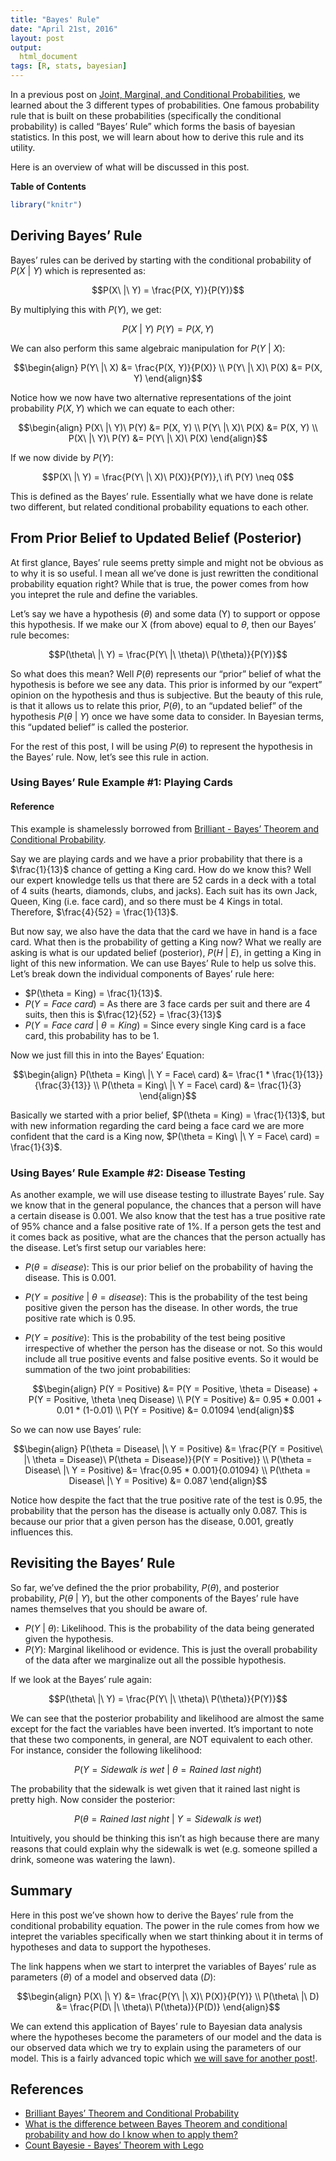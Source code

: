 ```yaml
---
title: "Bayes' Rule"
date: "April 21st, 2016"
layout: post
output:
  html_document
tags: [R, stats, bayesian]
---
```


In a previous post on [Joint, Marginal, and Conditional Probabilities]({% post_url 2016-03-20-basic-prob %}), we learned about the 3 different types of probabilities. One famous probability rule that is built on these probabilities (specifically the conditional probability) is called "Bayes' Rule" which forms the basis of bayesian statistics. In this post, we will learn about how to derive this rule and its utility.

Here is an overview of what will be discussed in this post.

**Table of Contents**

<ul data-toc="body" data-toc-headings="h2,h3"></ul>

```r
library("knitr")
```

## Deriving Bayes' Rule

Bayes' rules can be derived by starting with the conditional probability of <span class="inlinecode">$P(X\ |\ Y)$</span> which is represented as:

<div>
$$P(X\ |\ Y) = \frac{P(X, Y)}{P(Y)}$$
</div>

By multiplying this with <span class="inlinecode">$P(Y)$</span>, we get:

<div>
$$P(X\ |\ Y)\ P(Y) = P(X, Y)$$
</div>

We can also perform this same algebraic manipulation for <span class="inlinecode">$P(Y\ |\ X)$</span>:

<div>
$$\begin{align}
P(Y\ |\ X) &= \frac{P(X, Y)}{P(X)} \\
P(Y\ |\ X)\ P(X) &= P(X, Y)
\end{align}$$
</div>

Notice how we now have two alternative representations of the joint probability <span class="inlinecode">$P(X, Y)$</span> which we can equate to each other:

<div>
$$\begin{align}
P(X\ |\ Y)\ P(Y) &= P(X, Y) \\
P(Y\ |\ X)\ P(X) &= P(X, Y) \\
P(X\ |\ Y)\ P(Y) &= P(Y\ |\ X)\ P(X) 
\end{align}$$
</div>

If we now divide by <span class="inlinecode">$P(Y)$</span>:

<div>
$$P(X\ |\ Y) = \frac{P(Y\ |\ X)\ P(X)}{P(Y)},\ if\ P(Y) \neq 0$$
</div>

This is defined as the Bayes' rule. Essentially what we have done is relate two different, but related conditional probability equations to each other. 

## From Prior Belief to Updated Belief (Posterior)

At first glance, Bayes' rule seems pretty simple and might not be obvious as to why it is so useful. I mean all we've done is just rewritten the conditional probability equation right? While that is true, the power comes from how you intepret the rule and define the variables. 

Let's say we have a hypothesis (<span class="inlinecode">$\theta$</span>) and some data (Y) to support or oppose this hypothesis. If we make our X (from above) equal to <span class="inlinecode">$\theta$</span>, then our Bayes' rule becomes:

<div>
$$P(\theta\ |\ Y) = \frac{P(Y\ |\ \theta)\ P(\theta)}{P(Y)}$$
</div>

So what does this mean? Well <span class="inlinecode">$P(\theta)$</span> represents our "prior" belief of what the hypothesis is before we see any data. This prior is informed by our "expert" opinion on the hypothesis and thus is subjective. But the beauty of this rule, is that it allows us to relate this prior, <span class="inlinecode">$P(\theta)$</span>, to an "updated belief" of the hypothesis <span class="inlinecode">$P(\theta\ |\ Y)$</span> once we have some data to consider. In Bayesian terms, this "updated belief" is called the posterior.

For the rest of this post, I will be using <span class="inlinecode">$P(\theta)$</span> to represent the hypothesis in the Bayes' rule. Now, let's see this rule in action.

### Using Bayes' Rule Example #1: Playing Cards

<div class="alert alert-dismissible alert-info">
<h4>Reference</h4>
This example is shamelessly borrowed from <a href="https://brilliant.org/wiki/bayes-theorem/">Brilliant - Bayes' Theorem and Conditional Probability</a>.
</div>

Say we are playing cards and we have a prior probability that there is a <span class="inlinecode">$\frac{1}{13}$</span> chance of getting a King card. How do we know this? Well our expert knowledge tells us that there are 52 cards in a deck with a total of 4 suits (hearts, diamonds, clubs, and jacks). Each suit has its own Jack, Queen, King (i.e. face card), and so there must be 4 Kings in total. Therefore, <span class="inlinecode">$\frac{4}{52} = \frac{1}{13}$</span>. 

But now say, we also have the data that the card we have in hand is a face card. What then is the probability of getting a King now? What we really are asking is what is our updated belief (posterior), <span class="inlinecode">$P(H\ |\ E)$</span>, in getting a King in light of this new information. We can use Bayes' Rule to help us solve this. Let's break down the individual components of Bayes' rule here:

* <span class="inlinecode">$P(\theta = King) = \frac{1}{13}$</span>.
* <span class="inlinecode">$P(Y = Face\ card)$</span> = As there are 3 face cards per suit and there are 4 suits, then this is <span class="inlinecode">$\frac{12}{52} = \frac{3}{13}$</span>
* <span class="inlinecode">$P(Y = Face\ card\ |\ \theta = King)$</span> = Since every single King card is a face card, this probability has to be 1.

Now we just fill this in into the Bayes' Equation:

<div>
$$\begin{align}
P(\theta = King\ |\ Y = Face\ card) &= \frac{1 * \frac{1}{13}}{\frac{3}{13}} \\
P(\theta = King\ |\ Y = Face\ card) &= \frac{1}{3}
\end{align}$$
</div>

Basically we started with a prior belief, <span class="inlinecode">$P(\theta = King) = \frac{1}{13}$</span>, but with new information regarding the card being a face card we are more confident that the card is a King now, <span class="inlinecode">$P(\theta = King\ |\ Y = Face\ card) = \frac{1}{3}$</span>.

### Using Bayes' Rule Example #2: Disease Testing

As another example, we will use disease testing to illustrate Bayes' rule. Say we know that in the general populance, the chances that a person will have a certain disease is 0.001. We also know that the test has a true positive rate of 95% chance and a false positive rate of 1%. If a person gets the test and it comes back as positive, what are the chances that the person actually has the disease. Let's first setup our variables here:

* <span class="inlinecode">$P(\theta = disease)$</span>: This is our prior belief on the probability of having the disease. This is 0.001.
* <span class="inlinecode">$P(Y = positive\ |\ \theta = disease)$</span>: This is the probability of the test being positive given the person has the disease. In other words, the true positive rate which is 0.95.
* <span class="inlinecode">$P(Y = positive)$</span>: This is the probability of the test being positive irrespective of whether the person has the disease or not. So this would include all true positive events and false positive events. So it would be summation of the two joint probabilities: 

    <div>
    $$\begin{align}
    P(Y = Positive) &= P(Y = Positive, \theta = Disease) + P(Y = Positive, \theta \neq Disease) \\
    P(Y = Positive) &= 0.95 * 0.001 + 0.01 * (1-0.01) \\
    P(Y = Positive) &= 0.01094
    \end{align}$$
    </div>

So we can now use Bayes' rule:

<div>
$$\begin{align}
P(\theta = Disease\ |\ Y = Positive) &= \frac{P(Y = Positive\ |\ \theta = Disease)\ P(\theta = Disease)}{P(Y = Positive)} \\
P(\theta = Disease\ |\ Y = Positive) &= \frac{0.95 * 0.001}{0.01094} \\
P(\theta = Disease\ |\ Y = Positive) &= 0.087
\end{align}$$
</div>

Notice how despite the fact that the true positive rate of the test is 0.95, the probability that the person has the disease is actually only 0.087. This is because our prior that a given person has the disease, 0.001, greatly influences this.

## Revisiting the Bayes' Rule

So far, we've defined the the prior probability, <span class="inlinecode">$P(\theta)$</span>, and posterior probability, <span class="inlinecode">$P(\theta\ |\ Y)$</span>, but the other components of the Bayes' rule have names themselves that you should be aware of. 

* <span class="inlinecode">$P(Y\ |\ \theta)$</span>: Likelihood. This is the probability of the data being generated given the hypothesis.
* <span class="inlinecode">$P(Y)$</span>: Marginal likelihood or evidence. This is just the overall probability of the data after we marginalize out all the possible hypothesis.

If we look at the Bayes' rule again:

<div>
$$P(\theta\ |\ Y) = \frac{P(Y\ |\ \theta)\ P(\theta)}{P(Y)}$$
</div>

We can see that the posterior probability and likelihood are almost the same except for the fact the variables have been inverted. It's important to note that these two components, in general, are NOT equivalent to each other. For instance, consider the following likelihood:

<div>
$$P(Y = Sidewalk\ is\ wet\ |\ \theta = Rained\ last\ night)$$
</div>

The probability that the sidewalk is wet given that it rained last night is pretty high. Now consider the posterior:

<div>
$$P(\theta = Rained\ last\ night\ |\ Y = Sidewalk\ is\ wet)$$
</div>

Intuitively, you should be thinking this isn't as high because there are many reasons that could explain why the sidewalk is wet (e.g. someone spilled a drink, someone was watering the lawn).

## Summary

Here in this post we've shown how to derive the Bayes' rule from the conditional probability equation. The power in the rule comes from how we intepret the variables specifically when we start thinking about it in terms of hypotheses and data to support the hypotheses. 

The link happens when we start to interpret the variables of Bayes' rule as parameters (<span class="inlinecode">$\theta$</span>) of a model and observed data (<span class="inlinecode">$D$</span>):

<div>
$$\begin{align}
P(X\ |\ Y) &= \frac{P(Y\ |\ X)\ P(X)}{P(Y)} \\
P(\theta\ |\ D) &= \frac{P(D\ |\ \theta)\ P(\theta)}{P(D)}
\end{align}$$
</div>


We can extend this application of Bayes' rule to Bayesian data analysis where the hypotheses become the parameters of our model and the data is our observed data which we try to explain using the parameters of our model. This is a fairly advanced topic which [we will save for another post!]({% post_url 2017-03-08-how-to-bayesian-infer-101 %}).

## References

* [Brilliant Bayes' Theorem and Conditional Probability](https://brilliant.org/wiki/bayes-theorem/)
* [What is the difference between Bayes Theorem and conditional probability and how do I know when to apply them?](https://www.quora.com/What-is-the-difference-between-Bayes-Theorem-and-conditional-probability-and-how-do-I-know-when-to-apply-them)
* [Count Bayesie - Bayes' Theorem with Lego](https://www.countbayesie.com/blog/2015/2/18/bayes-theorem-with-lego)
